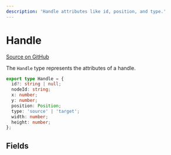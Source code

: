 ```yaml
---
description: 'Handle attributes like id, position, and type.'
---
```


# Handle

[Source on GitHub](https://github.com/xyflow/xyflow/blob/main/packages/system/src/types/handles.ts/#L5)

The `Handle` type represents the attributes of a handle.

```ts
export type Handle = {
  id?: string | null;
  nodeId: string;
  x: number;
  y: number;
  position: Position;
  type: 'source' | 'target';
  width: number;
  height: number;
};
```

## Fields

<APIDocs typeName="Handle" packageName="system" />
